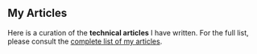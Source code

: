 ## My Articles

Here is a curation of the **technical articles** I have written. For the full list, please consult the [complete list of my articles](/articles).
